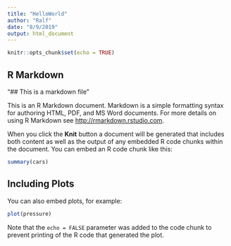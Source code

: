 ```yaml
---
title: "HelloWorld"
author: "Ralf"
date: "8/9/2019"
output: html_document
---
```


```r
knitr::opts_chunk$set(echo = TRUE)
```

## R Markdown

"## This is a markdown file" 

This is an R Markdown document. Markdown is a simple formatting syntax for authoring HTML, PDF, and MS Word documents. For more details on using R Markdown see <http://rmarkdown.rstudio.com>.

When you click the **Knit** button a document will be generated that includes both content as well as the output of any embedded R code chunks within the document. You can embed an R code chunk like this:

```r
summary(cars)
```

## Including Plots

You can also embed plots, for example:

```r
plot(pressure)
```

Note that the `echo = FALSE` parameter was added to the code chunk to prevent printing of the R code that generated the plot.
